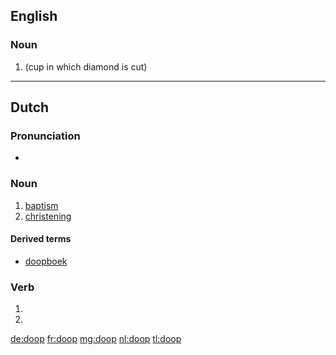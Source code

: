 ==English==

===Noun===
{{en-noun}}

# {{alternative form of|dop|nodot=yes}} (cup in which diamond is cut)

----

==Dutch==
{{wikipedia|doop (sacrament)|lang=nl}}

===Pronunciation===
* {{rhymes|oːp|lang=nl}}

===Noun===
{{nl-noun|m|-en|doopje}}

# [[baptism]]
# [[christening]]

====Derived terms====
* [[doopboek]]

===Verb===
{{nl-verb-form}}

# {{nl-verb form of|p=1|n=sg|t=pres|m=ind|dopen}}
# {{nl-verb form of|m=imp|dopen}}

[[de:doop]]
[[fr:doop]]
[[mg:doop]]
[[nl:doop]]
[[tl:doop]]